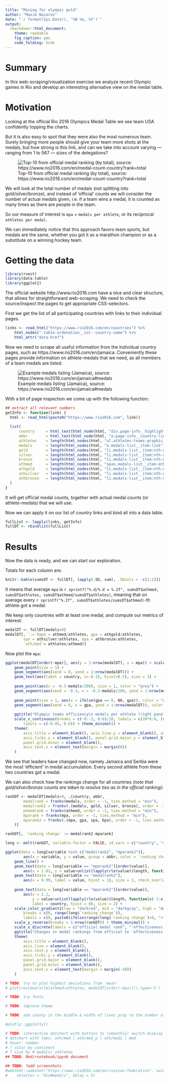 ```yaml
---
title: "Mining for olympic gold"
author: "Maxim Nazarov"
date: "`r format(Sys.Date(), '%B %e, %Y')`"
output: 
  rmarkdown::html_document:
    theme: readable
    fig_caption: yes
    code_folding: hide
---
```

<style>
p.caption { font-style: italic; }
</style>

# Summary

In this web-scraping/visualization exercise we analyze recent Olympic games
in Rio and develop an interesting alternative view on the medal table. 

# Motivation

Looking at the official Rio 2016 Olympics Medal Table  we see team
USA confidently topping the charts.

But it is also easy to spot that they were also the most numerous team. Surely
bringing more people should give your team more shots at the medals, but how
strong is this link, and can we take into account varying --- ranging from 1 to
567 --- sizes of the delegations?

![Top-10 from official medal ranking (by total), source: https://www.rio2016.com/en/medal-count-country?rank=total](medals.png)

<!-- Which team was the most efficient in terms of medals per athlete? -->
<!-- To define a proper measure, we need to put several assumptions in place. -->

We will look at the total number of medals (not splitting into
gold/silver/bronze), and instead of 'official' counts we will consider the
number of actual medals given, i.e. if a team wins a medal, it is
counted as many times as there are people in the team.

So our measure of interest is `mpa` = `medals per athlete`, or its
reciprocal `athletes per medal`.

We can immediately notice that this approach favors team sports, but medals are
the same, whether you got it as a marathon champion or as a substitute on a
winning hockey team.

# Getting the data

```r
library(rvest)
library(data.table)
library(ggplot2)
```

The official website http://www.rio2016.com have a nice and clear structure,
that allows for straightforward web-scraping.
We need to check the source/inspect the pages to get appropriate CSS-selectors.

First we get the list of all participating countries with links to their
individual pages.

```r
links <- read_html("https://www.rio2016.com/en/countries") %>% 
    html_nodes(".table-ordenation__col--country-name") %>% 
    html_attr("data-href")
```

Now we need to scrape all useful information from the individual country pages,
such as https://www.rio2016.com/en/jamaica.
Conveniently these pages provide information on athlete-medals that we need, as
all members of a team medals are listed.

![Example medals listing (Jamaica), source: https://www.rio2016.com/en/jamaica#medals](jamaica.png)

With a bit of page inspection we come up with the following function: 

```r
## extract all relevant numbers
getInfo <- function(link) {
  html <- read_html(paste0("https://www.rio2016.com", link))
  
  list(
      country     = html_text(html_node(html, "div.page-info__highlights h1.page-info__title--countrie")),
      abbr        = html_text(html_node(html, "a.page-info__country-link"), trim  = TRUE), 
      athletes    = length(html_nodes(html, "ul.athletes-teams-graphic__full-list-content-list li")),
      medals      = length(html_nodes(html, "a.medals-list__item-link")),
      gold        = length(html_nodes(html, "li.medals-list__item:nth-of-type(1) a.medals-list__item-link")),
      silver      = length(html_nodes(html, "li.medals-list__item:nth-of-type(2) a.medals-list__item-link")),
      bronze      = length(html_nodes(html, "li.medals-list__item:nth-of-type(3) a.medals-list__item-link")),
      athmed      = length(html_nodes(html, "span.medals-list__item-athlet")),    # N athlete-medals
      athgold     = length(html_nodes(html, "li.medals-list__item:nth-of-type(1) span.medals-list__item-athlet")),
      athsilver   = length(html_nodes(html, "li.medals-list__item:nth-of-type(2) span.medals-list__item-athlet")),
      athbronze   = length(html_nodes(html, "li.medals-list__item:nth-of-type(3) span.medals-list__item-athlet"))
  )
}
```
It will get official medal counts, together with actual medal counts (or athlete-medals) that we will use. 

Now we can apply it on our list of country links and bind all into a data table.

```r
fullList <- lapply(links, getInfo)
fullDT <- rbindlist(fullList)
```

# Results

Now the data is ready, and we can start our exploration.

Totals for each column are:
```r
knitr::kable(sumsDT <- fullDT[, lapply(.SD, sum), .SDcols = -c(1:2)])
```

It means that average `mpa` is
`r sprintf("%.d/%.d = %.2f", sumsDT$athmed, sumsDT$athletes, sumsDT$athmed/sumsDT$athletes)`, meaning that on average
every `r sprintf("%.2f", sumsDT$athletes/sumsDT$athmed)`-th athlete got a
medal.

<!-- *Note that athletes that have several medals are counted several times. This -->
<!-- means that our measure is 'average number of medals per athlete' have also -->
<!-- considered 'athletes with medals', i.e. c* -->

We keep only countries with at least one medal, and compute our metrics of
interest:

```r
medalDT <- fullDT[medals>0]
medalDT[, `:=`(mpa = athmed/athletes, gpa = athgold/athletes, 
        spa = athsilver/athletes, bpa = athbronze/athletes,
        `ath/med`= athletes/athmed)]
```

Now plot the `mpa`:
 
```r
ggplot(medalDT[order(-mpa)], aes(y = 1:nrow(medalDT), x = mpa)) + scale_y_reverse(expand = c(0, 1)) + 
    geom_point(size = 1) +
    geom_segment(aes(xend = 0, yend = 1:nrow(medalDT))) + 
    geom_text(aes(label = country, x=-0.15, hjust=0.5), size = 2) +
    
    geom_point(aes(x = -0.3-medals/200), size = 1, color = "grey") +
    geom_segment(aes(xend = -0.3, x = -0.3-medals/200, yend = 1:nrow(medalDT)), color = "grey") +   
   
    geom_point(size = 1, aes(x = ifelse(gpa == 0, NA, gpa)), color = "gold") + 
    geom_segment(aes(xend = 0, x = gpa, yend = 1:nrow(medalDT)), color = "gold") +
    
    ggtitle("Olympic teams efficiency\n medals per athlete (right panel) and total medals (left panel)") + 
    scale_x_continuous(breaks = c(-9:-3, 0:6)/10, labels = c(20*6:0, (0:6)/10),  
        limits = c(-0.95, 0.6)) + theme_minimal() +
    theme(
        axis.title = element_blank(), axis.line.y = element_blank(), axis.text.y = element_blank(),
        axis.ticks.y = element_blank(), panel.grid.major.y = element_blank(),
        panel.grid.minor = element_blank(),
        axis.text.x = element_text(margin = margin(0))
    )
```

We see that leaders have changed now, namely Jamaica and Serbia were the
most 'efficient' in medal accumulation. Every second athlete from these two
countries got a medal.

We can also check how the rankings change for all countries *(note that
gold/silver/bronze counts are taken to resolve ties as in the official
ranking)*:

```r
rankDT <- medalDT[medals>0, .(country, abbr, 
        medalrank = frankv(medals, order = -1, ties.method = "min"),
        medalrank2 = frankv(.(medals, gold, silver, bronze), order = -1, ties.method = "min"),
        phmedrank = frankv(athmed, order = -1, ties.method = "min"),
        mparank = frankv(mpa, order = -1, ties.method = "min"),
        mparank2 = frankv(.(mpa, gpa, spa, bpa), order = -1, ties.method = "min")
    )]

rankDT[, `ranking change` := medalrank2-mparank]

long <- melt(rankDT, variable.factor = FALSE, id.vars = c("country", "abbr", "ranking change"))

ggplot(data = long[variable %in% c("medalrank2", "mparank2")], 
        aes(x = variable, y = value, group = abbr, color = `ranking change`)) + 
    geom_line() +
    geom_text(data = long[variable == "mparank2"][order(value)], 
        aes(x = 2.01, y = value+unlist(lapply(rle(value)$length, function(x) 1:x))-1, label = value, hjust = 0), size = 2, check_overlap = TRUE) +
    geom_text(data = long[variable == "medalrank2"], 
        aes(x = 0.99, label = value, hjust = 1), size = 2, check_overlap = TRUE) +
    
    geom_text(data = long[variable == "mparank2"][order(value)], 
        aes(x = 2.1, 
            y = value+unlist(lapply(rle(value)$length, function(x) 1:x))-1, 
            label = country, hjust = 0), size = 2) +
    scale_color_gradient2(low = "darkred", mid = "darkgray", high = "darkgreen", name = "ranking change\n",
        breaks = c(0, range(long$`ranking change`)),
        labels = c(0, paste0(ifelse(range(long$`ranking change`)>0, "+", ""), range(long$`ranking change`)))) + 
    scale_y_reverse(breaks = 1:nrow(rankDT)) + theme_minimal() +
    scale_x_discrete(labels = c("official medal rank", "'effectiveness' rank")) +
    ggtitle("Changes in medal rankings from official to 'effectiveness' view") +
    theme(
        axis.title = element_blank(), 
        axis.line = element_blank(), 
        axis.text.y = element_blank(),
        axis.ticks.y = element_blank(), 
        panel.grid.major = element_blank(),
        panel.grid.minor = element_blank(),
        axis.text.x = element_text(margin = margin(-30))
    )
```

```r
# TODO: try to plot highest deviations from 'mean' 
# plot(residuals(lm(athmed~athletes, medalDT[order(-mpa)])),type='h')

# TODO: try fonts

# TODO: improve theme

# TODO: add county in the middle & width of lines prop to the number of teams there

#plotly::ggplotly()

# TODO: interactive dotchart with buttons to (smoothly) switch display ath/med
# dotchart with tabs: ath/med | ath/med_p | ath/med1 | med
# hover: number
# ? color by continent
# ? size by # medals/ athletes
## TODO: Rmd/rnotebook/ipynb document

## TODO: ?add screenshots
#webshot::webshot("https://www.rio2016.com/en/russian-federation", vwidth = 1600, 
#    selector = "div#medals", delay = 5)
```


